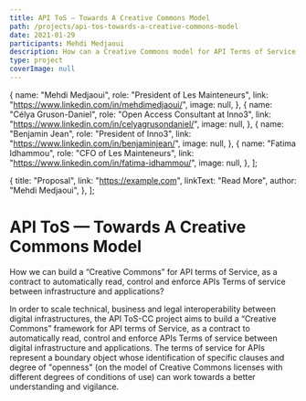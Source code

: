 ```yaml
---
title: API ToS — Towards A Creative Commons Model
path: /projects/api-tos-towards-a-creative-commons-model
date: 2021-01-29
participants: Mehdi Medjaoui
description: How can a Creative Commons model for API Terms of Service participate in the creation of open, safe and sustainable ecosystem for digital infrastructure?
type: project
coverImage: null
---
```


  {
    name: "Mehdi Medjaoui",
    role: "President of Les Mainteneurs",
    link: "https://www.linkedin.com/in/mehdimedjaoui/",
    image: null,
  },
  {
    name: "Célya Gruson-Daniel",
    role: "Open Access Consultant at Inno3",
    link: "https://www.linkedin.com/in/celyagrusondaniel/",
    image: null,
  },
  {
    name: "Benjamin Jean",
    role: "President of Inno3",
    link: "https://www.linkedin.com/in/benjaminjean/",
    image: null,
  },
  {
    name: "Fatima Idhammou",
    role: "CFO of Les Mainteneurs",
    link: "https://www.linkedin.com/in/fatima-idhammou/",
    image: null,
  },
];

  {
    title: "Proposal",
    link: "https://example.com",
    linkText: "Read More",
    author: "Mehdi Medjaoui",
  },
];

# API ToS — Towards A Creative Commons Model

How we can build a “Creative Commons” for API terms of Service, as a contract to automatically read, control and enforce APIs Terms of service between infrastructure and applications?

In order to scale technical, business and legal interoperability between digital infrastructures, the API ToS-CC project aims to build a “Creative Commons” framework for API terms of Service, as a contract to automatically read, control and enforce APIs Terms of service between digital infrastructure and applications. The terms of service for APIs represent a boundary object whose identification of specific clauses and degree of "openness" (on the model of Creative Commons licenses with different degrees of conditions of use) can work towards a better understanding and vigilance.
